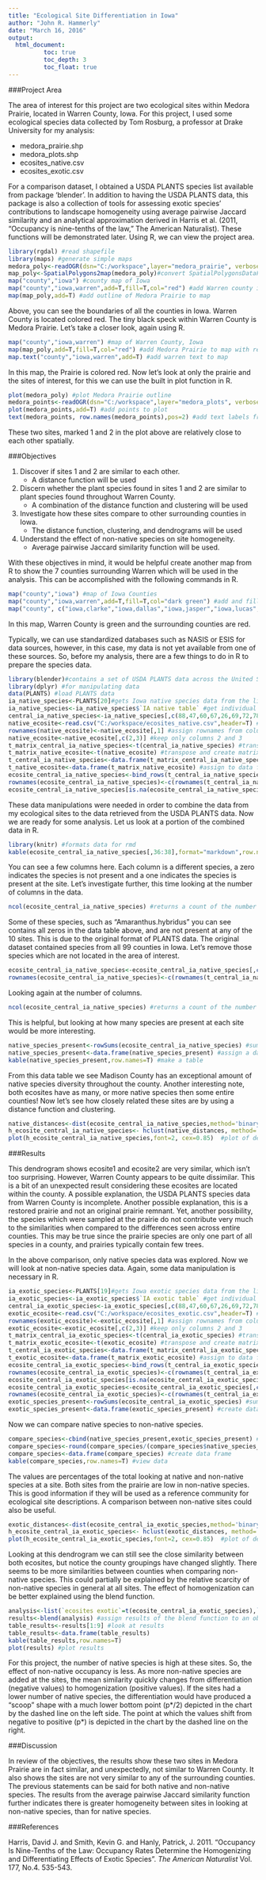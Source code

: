```yaml
---
title: "Ecological Site Differentiation in Iowa"
author: "John R. Hammerly"
date: "March 16, 2016"
output:
  html_document:
          toc: true
          toc_depth: 3
          toc_float: true
---
```

###Project Area

The area of interest for this project are two ecological sites within Medora Prairie, located in Warren County, Iowa.  For this project, I used some ecological species data collected by Tom Rosburg, a professor at Drake University for my analysis:

* medora_prairie.shp
* medora_plots.shp
* ecosites_native.csv
* ecosites_exotic.csv

For a comparison dataset, I obtained a USDA PLANTS species list available from package 'blender'.  In addition to having the USDA PLANTS data, this package is also a collection of tools for assessing exotic species' contributions to landscape homogeneity using average pairwise Jaccard similarity and an analytical approximation derived in Harris et al. (2011, "Occupancy is nine-tenths of the law," The American Naturalist).  These functions will be demonstrated later.  Using R, we can view the project area.

```r
library(rgdal) #read shapefile
library(maps) #generate simple maps
medora_poly<-readOGR(dsn="C:/workspace",layer="medora_prairie", verbose=F)#read shapefile and assign SpatialPolygonsDataFrame
map_poly<-SpatialPolygons2map(medora_poly)#convert SpatialPolygonsDataFrame to a list readable by maps library
map("county","iowa") #county map of Iowa
map("county","iowa,warren",add=T,fill=T,col="red") #add Warren county in red color to map
map(map_poly,add=T) #add outline of Medora Prairie to map
```

Above, you can see the boundaries of all the counties in Iowa.  Warren County is located colored red.  The tiny black speck within Warren County is Medora Prairie.  Let's take a closer look, again using R.

```r
map("county","iowa,warren") #map of Warren County, Iowa
map(map_poly,add=T,fill=T,col="red") #add Medora Prairie to map with red fill
map.text("county","iowa,warren",add=T) #add warren text to map
```

In this map, the Prairie is colored red.  Now let's look at only the prairie and the sites of interest, for this we can use the built in plot function in R.

```r
plot(medora_poly) #plot Medora Prairie outline
medora_points<-readOGR(dsn="C:/workspace",layer="medora_plots", verbose=F) #read shapefile and assign SpatialPointsDataFrame
plot(medora_points,add=T) #add points to plot
text(medora_points, row.names(medora_points),pos=2) #add text labels from row names to plot
```

These two sites, marked 1 and 2 in the plot above are relatively close to each other spatially.

###Objectives

1.  Discover if sites 1 and 2 are similar to each other.
    + A distance function will be used
2.  Discern whether the plant species found in sites 1 and 2 are similar to plant species found throughout Warren County.
    + A combination of the distance function and clustering will be used
3.  Investigate how these sites compare to other surrounding counties in Iowa.
    + The distance function, clustering, and dendrograms will be used
4.  Understand the effect of non-native species on site homogeneity.
    + Average pairwise Jaccard similarity function will be used.

With these objectives in mind, it would be helpful create another map from R to show the 7 counties surrounding Warren which will be used in the analysis.  This can be accomplished with the following commands in R.

```r
map("county","iowa") #map of Iowa Counties
map("county","iowa,warren",add=T,fill=T,col="dark green") #add and fill Warren county green
map("county", c("iowa,clarke","iowa,dallas","iowa,jasper","iowa,lucas","iowa,madison","iowa,marion","iowa,polk"),add=T,fill=T,col="red") #add and fill surrounding counties with red
```

In this map, Warren County is green and the surrounding counties are red.

Typically, we can use standardized databases such as NASIS or ESIS for data sources, however, in this case, my data is not yet available from one of these sources.  So, before my analysis, there are a few things to do in R to prepare the species data.

```r
library(blender)#contains a set of USDA PLANTS data across the United States for comparison
library(dplyr) #for manipulating data
data(PLANTS) #load PLANTS data
ia_native_species<-PLANTS[20]#gets Iowa native species data from the list
ia_native_species<-ia_native_species$`IA native table` #get individual dataframe from the list
central_ia_native_species<-ia_native_species[,c(88,47,60,67,26,69,72,78)] #keep only columns of counties in central Iowa
native_ecosite<-read.csv("C:/workspace/ecosites_native.csv",header=T) #read .csv file and create data frame
rownames(native_ecosite)<-native_ecosite[,1] #assign rownames from column 1
native_ecosite<-native_ecosite[,c(2,3)] #keep only columns 2 and 3
t_matrix_central_ia_native_species<-t(central_ia_native_species) #transpose and create matrix
t_matrix_native_ecosite<-t(native_ecosite) #transpose and create matrix
t_central_ia_native_species<-data.frame(t_matrix_central_ia_native_species) #assign to data frame
t_native_ecosite<-data.frame(t_matrix_native_ecosite) #assign to data frame
ecosite_central_ia_native_species<-bind_rows(t_central_ia_native_species,t_native_ecosite) #combine tables together
rownames(ecosite_central_ia_native_species)<-c(rownames(t_central_ia_native_species),rownames(t_native_ecosite)) #reassign row names
ecosite_central_ia_native_species[is.na(ecosite_central_ia_native_species)]<-as.integer(0) # replace NA values with 0
```

These data manipulations were needed in order to combine the data from my ecological sites to the data retrieved from the USDA PLANTS data.  Now we are ready for some analysis.  Let us look at a portion of the combined data in R.

```r
library(knitr) #formats data for rmd
kable(ecosite_central_ia_native_species[,36:38],format="markdown",row.names=T) #show all rows, and show only columns 37-38
```

You can see a few columns here.  Each column is a different species, a zero indicates the species is not present and a one indicates the species is present at the site.  Let's investigate further, this time looking at the number of columns in the data.

```r
ncol(ecosite_central_ia_native_species) #returns a count of the number of columns
```

Some of these species, such as "Amaranthus.hybridus" you can see contains all zeros in the data table above, and are not present at any of the 10 sites.  This is due to the original format of PLANTS data.  The original dataset contained species from all 99 counties in Iowa.  Let's remove those species which are not located in the area of interest.

```r
ecosite_central_ia_native_species<-ecosite_central_ia_native_species[,colSums(ecosite_central_ia_native_species)!=0] #keep columns with sums not equal to zero
rownames(ecosite_central_ia_native_species)<-c(rownames(t_central_ia_native_species),rownames(t_native_ecosite)) #reassign row names
```

Looking again at the number of columns.

```r
ncol(ecosite_central_ia_native_species) #returns a count of the number of columns
```

This is helpful, but looking at how many species are present at each site would be more interesting.

```r
native_species_present<-rowSums(ecosite_central_ia_native_species) #sum the rows
native_species_present<-data.frame(native_species_present) #assign a data frame
kable(native_species_present,row.names=T) #make a table
```

From this data table we see Madison County has an exceptional amount of native species diversity throughout the county.  Another interesting note, both ecosites have as many, or more native species then some entire counties!  Now let's see how closely related these sites are by using a distance function and clustering.

```r
native_distances<-dist(ecosite_central_ia_native_species,method='binary') #assigns distance function
h_ecosite_central_ia_native_species<- hclust(native_distances, method='complete') #distance cluster
plot(h_ecosite_central_ia_native_species,font=2, cex=0.85)  #plot of dendrogram
```

###Results

This dendrogram shows ecosite1 and ecosite2 are very similar, which isn't too surprising.  However, Warren County appears to be quite dissimilar.  This is a bit of an unexpected result considering these ecosites are located within the county.  A possible explanation, the USDA PLANTS species data from Warren County is incomplete.  Another possible explanation, this is a restored prairie and not an original prairie remnant.  Yet, another possibility, the species which were sampled at the prairie do not contribute very much to the similarities when compared to the differences seen across entire counties. This may be true since the prairie species are only one part of all species in a county, and prairies typically contain few trees.

In the above comparison, only native species data was explored.  Now we will look at non-native species data.  Again, some data manipulation is necessary in R.

```r
ia_exotic_species<-PLANTS[19]#gets Iowa exotic species data from the list
ia_exotic_species<-ia_exotic_species$`IA exotic table` #get individual dataframe from the list
central_ia_exotic_species<-ia_exotic_species[,c(88,47,60,67,26,69,72,78)] #keep only columns of counties in central Iowa
exotic_ecosite<-read.csv("C:/workspace/ecosites_exotic.csv",header=T) #read .csv file and create data frame
rownames(exotic_ecosite)<-exotic_ecosite[,1] #assign rownames from column 1
exotic_ecosite<-exotic_ecosite[,c(2,3)] #keep only columns 2 and 3
t_matrix_central_ia_exotic_species<-t(central_ia_exotic_species) #transpose and create matrix
t_matrix_exotic_ecosite<-t(exotic_ecosite) #transpose and create matrix
t_central_ia_exotic_species<-data.frame(t_matrix_central_ia_exotic_species) #assign to data frame
t_exotic_ecosite<-data.frame(t_matrix_exotic_ecosite) #assign to data frame
ecosite_central_ia_exotic_species<-bind_rows(t_central_ia_exotic_species,t_exotic_ecosite) #combine tables together
rownames(ecosite_central_ia_exotic_species)<-c(rownames(t_central_ia_exotic_species),rownames(t_exotic_ecosite)) #reassign row names
ecosite_central_ia_exotic_species[is.na(ecosite_central_ia_exotic_species)]<-as.integer(0) # replace NA values with 0
ecosite_central_ia_exotic_species<-ecosite_central_ia_exotic_species[,colSums(ecosite_central_ia_exotic_species)!=0] #keep columns with sums not equal to zero
rownames(ecosite_central_ia_exotic_species)<-c(rownames(t_central_ia_exotic_species),rownames(t_exotic_ecosite)) #reassign row names
exotic_species_present<-rowSums(ecosite_central_ia_exotic_species) #sum rows
exotic_species_present<-data.frame(exotic_species_present) #create data frame
```

Now we can compare native species to non-native species.

```r
compare_species<-cbind(native_species_present,exotic_species_present) #bind columns from tables
compare_species<-round(compare_species/(compare_species$native_species_present+compare_species$exotic_species_present), 2)*100 #calculate percentages
compare_species<-data.frame(compare_species) #create data frame
kable(compare_species,row.names=T) #view data
```

The values are percentages of the total looking at native and non-native species at a site.  Both sites from the prairie are low in non-native species.  This is good information if they will be used as a reference community for ecological site descriptions.  A comparison between non-native sites could also be useful.

```r
exotic_distances<-dist(ecosite_central_ia_exotic_species,method='binary') #assigns distance function
h_ecosite_central_ia_exotic_species<- hclust(exotic_distances, method='complete') #distance cluster
plot(h_ecosite_central_ia_exotic_species,font=2, cex=0.85)  #plot of dendrogram
```

Looking at this dendrogram we can still see the close similarity between both ecosites, but notice the county groupings have changed slightly.  There seems to be more similarities between counties when comparing non-native species.  This could partially be explained by the relative scarcity of non-native species in general at all sites.  The effect of homogenization can be better explained using the blend function.

```r
analysis<-list(`ecosites exotic`=t(ecosite_central_ia_exotic_species),`ecosites native`=t(ecosite_central_ia_native_species)) #create a list containing the transposition of both native and non-native speices
results<-blend(analysis) #assign results of the blend function to an object
table_results<-results[1:9] #look at results
table_results<-data.frame(table_results)
kable(table_results,row.names=T)
plot(results) #plot results
```

For this project, the number of native species is high at these sites.  So, the effect of non-native occupancy is less.  As more non-native species are added at the sites, the mean similarity quickly changes from differentiation (negative values) to homogenization (positive values).  If the sites had a lower number of native species, the differentiation would have produced a "scoop" shape with a much lower bottom point (p\*/2) depicted in the chart by the dashed line on the left side.  The point at which the values shift from negative to positive (p\*) is depicted in the chart by the dashed line on the right.

###Discussion

In review of the objectives, the results show these two sites in Medora Prairie are in fact similar, and unexpectedly, not similar to Warren County.  It also shows the sites are not very similar to any of the surrounding counties.  The previous statements can be said for both native and non-native species.  The results from the average pairwise Jaccard similarity function further indicates there is greater homogeneity between sites in looking at non-native species, than for native species.

###References

Harris, David J. and Smith, Kevin G. and Hanly, Patrick, J.  2011.  "Occupancy Is Nine-Tenths of the Law:  Occupancy Rates Determine the Homogenizing and Differentiating Effects of Exotic Species".  *The American Naturalist* Vol. 177, No.4. 535-543.